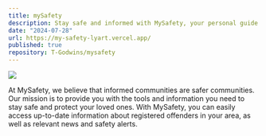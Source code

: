 ```yaml
---
title: mySafety
description: Stay safe and informed with MySafety, your personal guide to safety in your community. MySafety provides you with up-to-date information about registered offenders in your area, as well as relevant news and alerts to help you make informed decisions about your safety.
date: "2024-07-28"
url: https://my-safety-lyart.vercel.app/
published: true
repository: T-Godwins/mysafety
---
```



[![](https://my-safety-lyart.vercel.app/)](https://github.com/T-Godwins/mysafety)

 At MySafety, we believe that informed communities are safer communities. Our mission is to provide you with the tools and information you need to stay safe and protect your loved ones. With MySafety, you can easily access up-to-date information about registered offenders in your area, as well as relevant news and safety alerts.
